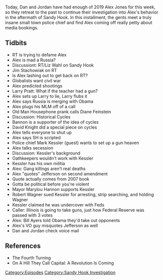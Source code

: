 {{Episode
    | title             = January 4-6, 2013
    | caption           = [https://knowledgefight.libsyn.com/knowledge-fight-january-4-6-2013 Listen to this episode on Libsyn]
    | episodeNumber     = 283
    | length            = 01:25:24
    | airDate           = April 12, 2019
    | coverageStartDate = January 4, 2013
    | coverageEndDate   = January 6, 2013
    | episodeType       = [[:Category:Sandy Hook Investigation|Sandy Hook Investigation]]
    | appearance        = [[Liz Wahl]], [[Jim Stachowiak]], [[Abby Martin]], [[Paul Craig Roberts]], [[Larry Pratt]], [[Old Man Housephone]], [[Diane Feinstein]], [[William Strauss]], [[Neil Howe]], [[Steve Bannon]], [[David Knight]], [[Mark Kessler]], [[Thomas Jefferson]], [[Matt Carson]], [[Marylou Hannon]], [[Robert Wagner]], [[Bill Ayers]]
    | oocDrop           = You won't take our guns, Russia!
    | previousEpisode   = [[282: April 5, 2019]]
    | nextEpisode       = [[284: April 12, 2019]]
}}

{{Stub}}

Today, Dan and Jordan have had enough of 2019 Alex Jones for this week, so they retreat to the past to continue their investigation into Alex's behavior in the aftermath of Sandy Hook. In this installment, the gents meet a truly insane small town police chief and find Alex coming off really petty about media bookings.

==Tidbits==

*RT is trying to defame Alex
*Alex is mad a Russia?
*Discussiont: RT/Liz Wahl on Sandy Hook
*Jim Stachowiak on RT
*Is Alex lashing out to get back on RT?
*Globalists want civil war
*Alex predicted shootings
*Larry Pratt: What if the teacher had a gun?
*Alex sets up Larry to lie, Larry flubs it
*Alex says Russia is merging with Obama
*Alex plugs his MLM off of a call
*Old Man Housephone prank calls Diane Feinstein
*Discussion: Historical Cycles
*Bannon is a supporter of the idea of cycles
*David Knight did a special piece on cycles
*Alex tells everyone to shut up
*Alex says SH is scripted
*Police chief Mark Kessler (guest) wants to set up a gun heaven
*Alex talks secession
*Discussion: Kessler's background
*Oathkeepers wouldn't work with Kessler
*Kessler has his own militia
*Alex: Gang killings aren't real deaths
*Alex "quotes" Jefferson on second amendment
*Quote actually comes from 2007 book
*Gotta be political before you're violent
*Mayor Marylou Hannon supports Kessler
*Robert Wagner sued Kessler for arresting, strip searching, and holding Wagner
*Kessler claimed he was undercover with Feds
*Caller: Illinois is going to take guns, just how Federal Reserve was passed with 3 votes
*Alex: Bill Ayers told Obama they'd take out opponents
*Alex's VO guy misquotes Jefferson as well
*Dan and Jordan check voice mail

==References==

*The Fourth Turning
*On A Hill They Call Capital: A Revolution Is Coming

[[Category:Episodes]]
[[Category:Sandy Hook Investigation]]